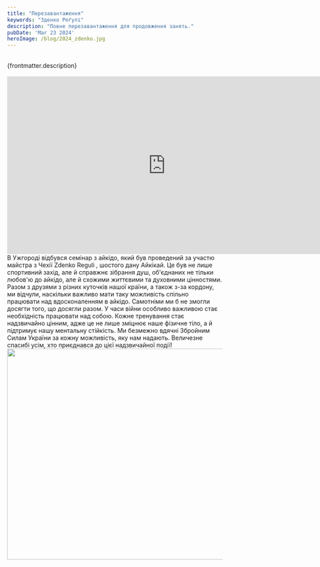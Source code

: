 ```yaml
---
title: "Перезавантаження"
keywords: "Зденко Реґулі"
description: "Повне перезавантаження для продовження занять."
pubDate: 'Mar 23 2024'
heroImage: /blog/2024_zdenko.jpg
---
```

<br/>
{frontmatter.description}
<br/>
<br/>
<iframe width="740" height="415" src="https://www.youtube.com/embed/31BwFXU5Kcs" frameborder="0" allowfullscreen></iframe>
<br/>
В Ужгороді відбувся семінар з айкідо, який був проведений за участю майстра з Чехії Zdenko Reguli , шостого дану  Айкікай. Це був не лише спортивний захід, але й справжнє зібрання душ, об'єднаних не тільки любов'ю до айкідо, але й схожими життєвими та духовними цінностями.
Разом з друзями з різних куточків нашої країни, а також з-за кордону, ми відчули, наскільки важливо мати таку можливість спільно працювати над вдосконаленням в айкідо. Самотніми ми б не змогли досягти того, що досягли разом.
У часи війни особливо важливою стає необхідність працювати над собою. Кожне тренування стає надзвичайно цінним, адже це не лише зміцнює наше фізичне тіло, а й підтримує нашу ментальну стійкість. Ми безмежно вдячні Збройним Силам України за кожну можливість, яку нам надають.
Величезне спасибі усім, хто приєднався до цієї надзвичайної події!

<img class="centered" src="/blog/2024_zdenko_1.jpg" width="741" height="493" alt="" title=""/>
<br/>



